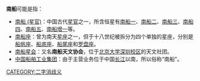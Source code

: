 '''南船'''可能是指：
*[[南船_(星官)|南船 (星官)]]：中国古代[[星官|星官]]之一，所含恒星有[[南船一|南船一]]、[[南船二|南船二]]、[[南船三|南船三]]、[[南船四|南船四]]、[[南船五|南船五]]、[[南船增一|南船增一]]等。
*[[南船座|南船座]]：曾为南天[[星座|星座]]之一，但于十八世纪被拆分为四个单独的星座，分别是[[船帆座|船帆座]]、[[船底座|船底座]]、[[船尾座|船尾座]]和[[罗盘座|罗盘座]]。
*[[南船星会|南船星会]]：又名'''南船天文协会'''，位于[[北京大学|北京大学]][[北京大学深圳研究生院|深圳校区]]的天文社团。
*[[中国船舶工业集团|中国船舶工业集团]]：由于主营业务位于中国[[长江|长江]]以南，所以俗称“南船”。

{{消歧义}}

[[CATEGORY:二字消歧义|CATEGORY:二字消歧义]]